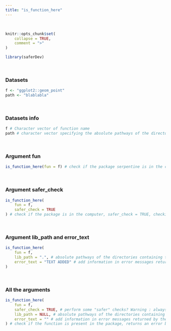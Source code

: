 ---
title: "is_function_here"
---
<br>

```{r, include = FALSE}
knitr::opts_chunk$set(
    collapse = TRUE,
    comment = ">"
)
```

```{r setup}
library(saferDev)
```
<br>

### Datasets
```{r}
f <- "ggplot2::geom_point"
path <- "blablabla"
```
<br>

### Datasets info
```{r}
f # Character vector of function name
path # character vector specifying the absolute pathways of the directories, this lib_path will return an error
```
<br>

### Argument fun
```{r, echo = TRUE, error = TRUE}
is_function_here(fun = f) # check if the package serpentine is in the computer
```
<br>

### Argument safer_check
```{r, echo = TRUE, error = TRUE}
is_function_here(
    fun = f,
    safer_check = TRUE
) # check if the package is in the computer, safer_check = TRUE, checkings are performed before main code running 
```
<br>

### Argument lib_path and error_text
```{r}
is_function_here(
    fun = f,
    lib_path = ".", # absolute pathways of the directories containing the required packages if not in the default directories.
    error_text = "TEXT ADDED" # add information in error messages returned by the function.
)
```
<br>

### All the arguments
```{r, echo = TRUE, error = TRUE}
is_function_here(
    fun = f,
    safer_check = TRUE, # perform some "safer" checks? Warning : always set this argument to FALSE if all_args_here() is used inside another safer function.
    lib_path = NULL, # absolute pathways of the directories containing the required packages if not in the default directories.
    error_text = "" # add information in error messages returned by the function.
) # check if the function is present in the package, returns an error because the path doesn't exist
```
<br>

